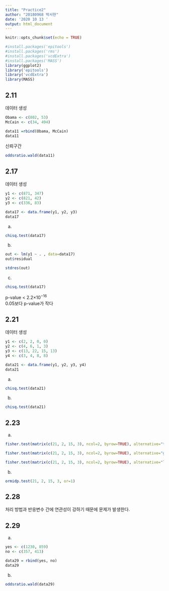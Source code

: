 ```yaml
---
title: "Practice2"
author: "20180968 박서현"
date: '2020 10 13 '
output: html_document
---
```


```r
knitr::opts_chunk$set(echo = TRUE)
```

```r
#install.packages('epitools')
#install.packages('rms')
#install.packages('vcdExtra')
#install.packages('MASS')
library(ggplot2)
library('epitools')
library('vcdExtra')
library(MASS)
```


## 2.11


데이터 생성


```r
Obama <- c(802, 53)
McCain <- c(34, 494)

data11 =rbind(Obama, McCain)
data11
```


신뢰구간


```r
oddsratio.wald(data11)
```


## 2.17


데이터 생성 


```r
y1 <- c(871, 347)
y2 <- c(821, 42)
y3 <- c(336, 83)

data17 <- data.frame(y1, y2, y3)
data17
```


(a)


```r
chisq.test(data17)
```


(b)


```r
out <- lm(y1 ~ . , data=data17)
out$residual
```


```r
stdres(out)
```


(c)


```r
chisq.test(data17)
```
p-value < 2.2×10<sup>−16</sup>   
0.05보다 p-value가 작다



## 2.21


데이터 생성


```r
y1 <- c(2, 2, 0, 0)
y2 <- c(4, 6, 1, 3)
y3 <- c(13, 22, 15, 13)
y4 <- c(3, 4, 8, 8)

data21 <- data.frame(y1, y2, y3, y4)
data21
```


(a)


```r
chisq.test(data21)
```


(b)


```r
chisq.test(data21)
```


## 2.23


(a)


```r
fisher.test(matrix(c(21, 2, 15, 3), ncol=2, byrow=TRUE), alternative="two.sided")
```

```r
fisher.test(matrix(c(21, 2, 15, 3), ncol=2, byrow=TRUE), alternative="greater")
```


```r
fisher.test(matrix(c(21, 2, 15, 3), ncol=2, byrow=TRUE), alternative="less")
```


(b)

```r
ormidp.test(21, 2, 15, 3, or=1)
```


## 2.28

처리 방법과 반응변수 간에 연관성이 강하기 때문에 문제가 발생한다.


## 2.29


(a)


```r
yes <- c(1230, 859)
no <- c(357, 413)

data29 = rbind(yes, no)
data29
```



(b)


```r
oddsratio.wald(data29)
```











